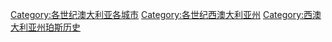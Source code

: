 [[Category:各世纪澳大利亚各城市|Category:各世纪澳大利亚各城市]]
[[Category:各世纪西澳大利亚州|Category:各世纪西澳大利亚州]]
[[Category:西澳大利亚州珀斯历史|Category:西澳大利亚州珀斯历史]]